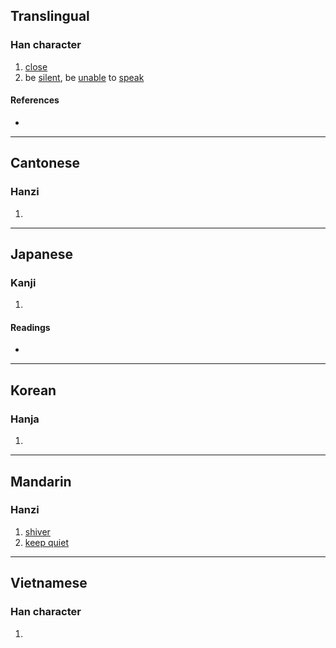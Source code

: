 {{character info/new}}
==Translingual==

===Han character===
{{Han char|rn=30|rad=口|as=13|sn=16|four=64091|canj=RDDF|ids=⿰口禁}}

# [[close]]
# be [[silent]], be [[unable]] to [[speak]]

====References====
* {{Han ref|kx=0209.300|dkj=04364|dj=0432.140|hdz=10688.140|uh=5664|ud=22116|bh=BEB6|bd=48822}}

----

==Cantonese==

===Hanzi===
{{yue-hanzi|jyut=[[gam3]], [[kam1]]|y=gam3, kam1}}

# {{defn|lang=yue|sort=口13}}

----

==Japanese==

===Kanji===
{{ja-kanji|grade=|rs=口13}}

# {{defn|lang=ja|sort=口13}}

====Readings====
* {{ja-readings|on=[[きん]] (kin)|kun=[[つぐむ]] (tsugumu)}}

----

==Korean==

===Hanja===
{{ko-hanja|hangeul=금|rv=geum|mr=kŭm}}

# {{defn|lang=ko|sort=口13}}

----

==Mandarin==

===Hanzi===
{{cmn-hanzi|pin=[[huì]] ([[hui4]]), [[jìn]] ([[jin4]])|wg=hui<sup>4</sup>, chin<sup>4</sup>}}

# [[shiver]]
# [[keep quiet]]

----

==Vietnamese==

===Han character===
{{vi-hantu|[[gặm]]|rs=口13}}

# {{defn|lang=vi|sort=口13}}